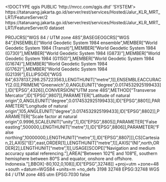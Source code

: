 <!DOCTYPE qgis PUBLIC 'http://mrcc.com/qgis.dtd' 'SYSTEM'>
<qgis version="3.28.6-Firenze">
  <identifier>https://tataruang.jakarta.go.id/server/rest/services/Hosted/Jalur_KLR_MRT_LRT/FeatureServer/2</identifier>
  <parentidentifier>https://tataruang.jakarta.go.id/server/rest/services/Hosted/Jalur_KLR_MRT_LRT/FeatureServer/0</parentidentifier>
  <language></language>
  <type>dataset</type>
  <title>Jalur MRT</title>
  <abstract></abstract>
  <links>
    <link name="Source" format="" mimeType="" size="" description="" type="WWW:LINK" url="https://tataruang.jakarta.go.id/server/rest/services/Hosted/Jalur_KLR_MRT_LRT/FeatureServer/2"/>
  </links>
  <fees></fees>
  <encoding></encoding>
  <crs>
    <spatialrefsys nativeFormat="Wkt">
      <wkt>PROJCRS["WGS 84 / UTM zone 48S",BASEGEOGCRS["WGS 84",ENSEMBLE["World Geodetic System 1984 ensemble",MEMBER["World Geodetic System 1984 (Transit)"],MEMBER["World Geodetic System 1984 (G730)"],MEMBER["World Geodetic System 1984 (G873)"],MEMBER["World Geodetic System 1984 (G1150)"],MEMBER["World Geodetic System 1984 (G1674)"],MEMBER["World Geodetic System 1984 (G1762)"],MEMBER["World Geodetic System 1984 (G2139)"],ELLIPSOID["WGS 84",6378137,298.257223563,LENGTHUNIT["metre",1]],ENSEMBLEACCURACY[2.0]],PRIMEM["Greenwich",0,ANGLEUNIT["degree",0.0174532925199433]],ID["EPSG",4326]],CONVERSION["UTM zone 48S",METHOD["Transverse Mercator",ID["EPSG",9807]],PARAMETER["Latitude of natural origin",0,ANGLEUNIT["degree",0.0174532925199433],ID["EPSG",8801]],PARAMETER["Longitude of natural origin",105,ANGLEUNIT["degree",0.0174532925199433],ID["EPSG",8802]],PARAMETER["Scale factor at natural origin",0.9996,SCALEUNIT["unity",1],ID["EPSG",8805]],PARAMETER["False easting",500000,LENGTHUNIT["metre",1],ID["EPSG",8806]],PARAMETER["False northing",10000000,LENGTHUNIT["metre",1],ID["EPSG",8807]]],CS[Cartesian,2],AXIS["(E)",east,ORDER[1],LENGTHUNIT["metre",1]],AXIS["(N)",north,ORDER[2],LENGTHUNIT["metre",1]],USAGE[SCOPE["Navigation and medium accuracy spatial referencing."],AREA["Between 102°E and 108°E, southern hemisphere between 80°S and equator, onshore and offshore. Indonesia."],BBOX[-80,102,0,108]],ID["EPSG",32748]]</wkt>
      <proj4>+proj=utm +zone=48 +south +datum=WGS84 +units=m +no_defs</proj4>
      <srsid>3198</srsid>
      <srid>32748</srid>
      <authid>EPSG:32748</authid>
      <description>WGS 84 / UTM zone 48S</description>
      <projectionacronym>utm</projectionacronym>
      <ellipsoidacronym>EPSG:7030</ellipsoidacronym>
      <geographicflag>false</geographicflag>
    </spatialrefsys>
  </crs>
  <extent>
    <spatial maxx="701722.77770000044256449" minz="0" minx="695482.19790000002831221" maxy="9315271.11500000022351742" dimensions="2" crs="EPSG:32748" maxz="0" miny="9304125.41919999942183495"/>
  </extent>
</qgis>
